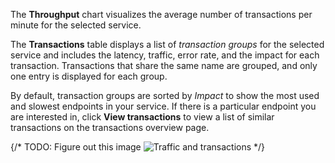 

The **Throughput** chart visualizes the average number of transactions per minute for the selected service.

The **Transactions** table displays a list of _transaction groups_ for the
selected service and includes the latency, traffic, error rate, and the impact for each transaction.
Transactions that share the same name are grouped, and only one entry is displayed for each group.

By default, transaction groups are sorted by _Impact_ to show the most used and slowest endpoints in your
service. If there is a particular endpoint you are interested in, click **View transactions** to view a
list of similar transactions on the <DocLink slug="/serverless/observability/apm-transactions">transactions overview</DocLink> page.

{/* TODO: Figure out this image
![Traffic and transactions](../../../../images/services/traffic-transactions.png) */}